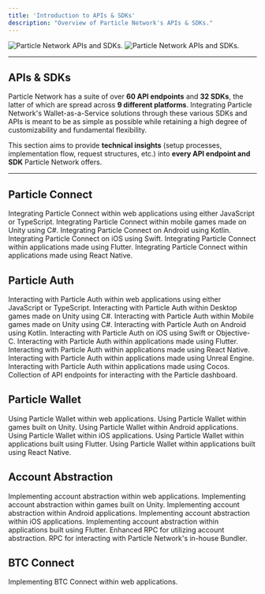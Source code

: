```yaml
---
title: 'Introduction to APIs & SDKs'
description: "Overview of Particle Network's APIs & SDKs."
---
```


<img
  className="block dark:hidden"
  src="/api-reference/images/apis-image.png"
  alt="Particle Network APIs and SDKs."
/>
<img
  className="hidden dark:block"
  src="/api-reference/images/apis-image.png"
  alt="Particle Network APIs and SDKs."
/>

***

## APIs & SDKs

Particle Network has a suite of over **60 API endpoints** and **32 SDKs**, the latter of which are spread across **9 different platforms**. Integrating Particle Network's Wallet-as-a-Service solutions through these various SDKs and APIs is meant to be as simple as possible while retaining a high degree of customizability and fundamental flexibility.

This section aims to provide **technical insights** (setup processes, implementation flow, request structures, etc.) into **every API endpoint and SDK** Particle Network offers.

***

## Particle Connect

<CardGroup cols={3}>
  <Card title="Web SDK" href="/api-reference/connect/desktop/web">
    Integrating Particle Connect within web applications using either JavaScript or TypeScript.
  </Card>
  <Card title="Unity (Mobile) SDK" href="/api-reference/connect/mobile/unity">
    Integrating Particle Connect within mobile games made on Unity using C#.
  </Card>
  <Card title="Android SDK" href="/api-reference/connect/mobile/android">
    Integrating Particle Connect on Android using Kotlin.
  </Card>
  <Card title="iOS SDK" href="/api-reference/connect/mobile/ios">
    Integrating Particle Connect on iOS using Swift.
  </Card>
  <Card title="Flutter SDK" href="/api-reference/connect/mobile/flutter">
    Integrating Particle Connect within applications made using Flutter.
  </Card>
  <Card title="React Native SDK" href="/api-reference/connect/mobile/react">
    Integrating Particle Connect within applications made using React Native.
  </Card>
</CardGroup>

## Particle Auth

<CardGroup cols={3}>
  <Card title="Web SDK" href="/api-reference/auth/desktop-sdks/web">
    Interacting with Particle Auth within web applications using either JavaScript or TypeScript.
  </Card>
  <Card title="Unity (Desktop) SDK" href="/api-reference/auth/desktop-sdks/unity">
    Interacting with Particle Auth within Desktop games made on Unity using C#.
  </Card>
  <Card title="Unity (Mobile) SDK" href="/api-reference/auth/mobile-sdks/unity">
    Interacting with Particle Auth within Mobile games made on Unity using C#.
  </Card>
  <Card title="Android SDK" href="/api-reference/auth/mobile-sdks/android">
    Interacting with Particle Auth on Android using Kotlin.
  </Card>
  <Card title="iOS SDK" href="/api-reference/auth/mobile-sdks/ios">
    Interacting with Particle Auth on iOS using Swift or Objective-C.
  </Card>
  <Card title="Flutter SDK" href="/api-reference/auth/mobile-sdks/flutter">
    Interacting with Particle Auth within applications made using Flutter.
  </Card>
  <Card title="React Native SDK" href="/api-reference/auth/mobile-sdks/react">
    Interacting with Particle Auth within applications made using React Native.
  </Card>
  <Card title="Unreal Engine SDK" href="/api-reference/auth/multi/unreal">
    Interacting with Particle Auth within applications made using Unreal Engine.
  </Card>
  <Card title="Cocos SDK" href="/api-reference/auth/mobile-sdks/cocos">
    Interacting with Particle Auth within applications made using Cocos.
  </Card>
</CardGroup>
  <Card title="Server API" href="/api-reference/auth/server/getuserinfo">
    Collection of API endpoints for interacting with the Particle dashboard.
  </Card>

## Particle Wallet

<CardGroup cols={3}>
  <Card title="Web" href="/api-reference/wallet/desktop/web">
    Using Particle Wallet within web applications.
  </Card>
  <Card title="Unity SDK" href="/api-reference/wallet/mobile/unity">
    Using Particle Wallet within games built on Unity.
  </Card>
  <Card title="Android SDK" href="/api-reference/wallet/mobile/android">
    Using Particle Wallet within Android applications.
  </Card>
  <Card title="iOS SDK" href="/api-reference/wallet/mobile/ios">
    Using Particle Wallet within iOS applications.
  </Card>
  <Card title="Flutter SDK" href="/api-reference/wallet/mobile/flutter">
    Using Particle Wallet within applications built using Flutter.
  </Card>
  <Card title="React Native SDK" href="/api-reference/wallet/mobile/react">
    Using Particle Wallet within applications built using React Native.
  </Card>
</CardGroup>

## Account Abstraction

<CardGroup cols={3}>
  <Card title="Web SDK" href="/api-reference/aa/sdks/desktop/web">
    Implementing account abstraction within web applications.
  </Card>
  <Card title="Unity SDK" href="/api-reference/aa/sdks/mobile/unity">
    Implementing account abstraction within games built on Unity.
  </Card>
  <Card title="Android SDK" href="/api-reference/aa/sdks/mobile/android">
    Implementing account abstraction within Android applications.
  </Card>
  <Card title="iOS SDK" href="/api-reference/aa/sdks/mobile/ios">
    Implementing account abstraction within iOS applications.
  </Card>
  <Card title="Flutter SDK" href="/api-reference/aa/sdks/mobile/flutter">
    Implementing account abstraction within applications built using Flutter.
  </Card>
  <Card title="Account Abstraction RPC" href="/api-reference/aa/rpc/getsmartaccount">
    Enhanced RPC for utilizing account abstraction.
  </Card>
</CardGroup>
  <Card title="Bundler RPC" href="/api-reference/aa/bundler/getuseroperationreceipt">
    RPC for interacting with Particle Network's in-house Bundler.
  </Card>

## BTC Connect

<Card title="Web SDK" href="/api-reference/btc/desktop/web">
  Implementing BTC Connect within web applications.
</Card>

